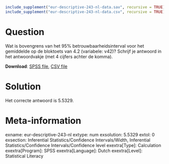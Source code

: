 ```{r, echo = FALSE, results = "hide"}
include_supplement("eur-descriptive-243-nl-data.sav", recursive = TRUE)
include_supplement("eur-descriptive-243-nl-data.csv", recursive = TRUE)
```

Question
========
Wat is bovengrens van het 95% betrouwbaarheidsinterval voor het gemiddelde op de bloktoets van 4.2 (variabele: v42)? Schrijf je antwoord in het antwoordvakje (met 4 cijfers achter de komma).

**Download**: [SPSS file](eur-descriptive-243-nl-data.sav), [CSV file](eur-descriptive-243-nl-data.csv)


Solution
========
Het correcte antwoord is 5.5329.


Meta-information
================
exname: eur-descriptive-243-nl
extype: num
exsolution: 5.5329
extol: 0
exsection: Inferential Statistics/Confidence Intervals/Width, Inferential Statistics/Confidence Intervals/Confidence level
exextra[Type]: Calculation
exextra[Program]: SPSS
exextra[Language]: Dutch
exextra[Level]: Statistical Literacy